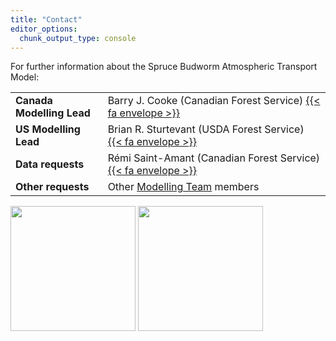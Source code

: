 ```yaml
---
title: "Contact"
editor_options: 
  chunk_output_type: console
---
```


For further information about the Spruce Budworm Atmospheric Transport Model:

|                           |                                                                  |
|---------------------------|------------------------------------------------------------------|
| **Canada Modelling Lead** | Barry J. Cooke (Canadian Forest Service) [{{< fa envelope >}}](mailto:barry.cooke@nrcan-rncan.gc.ca) |
| **US Modelling Lead**     | Brian R. Sturtevant (USDA Forest Service) [{{< fa envelope >}}](mailto:brian.r.sturtevant@usda.gov) |
| **Data requests**         | Rémi Saint-Amant (Canadian Forest Service) [{{< fa envelope >}}](mailto:remi.saint-amant@nrcan-rncan.gc.ca) |
| **Other requests**        | Other [Modelling Team](about.qmd#modelling-team) members |

[![](images/nrcan-cfs.png){width="200"}](https://natural-resources.canada.ca/corporate/corporate-overview/canadian-forest-service)
[![](images/usfs.png){width="200"}](https://research.fs.usda.gov/)
